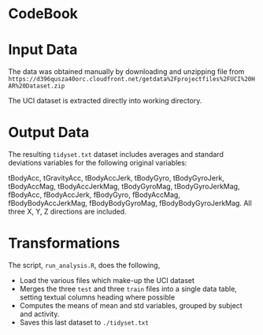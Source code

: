 # CodeBook

# Input Data

The data was obtained manually by downloading and unzipping file from `https://d396qusza40orc.cloudfront.net/getdata%2Fprojectfiles%2FUCI%20HAR%20Dataset.zip`

The UCI dataset is extracted directly into working directory.

# Output Data

The resulting `tidyset.txt` dataset includes averages and standard deviations 
variables for the following original variables:

tBodyAcc, tGravityAcc, tBodyAccJerk, tBodyGyro, tBodyGyroJerk, tBodyAccMag, tBodyAccJerkMag, tBodyGyroMag, tBodyGyroJerkMag, fBodyAcc, fBodyAccJerk, fBodyGyro, fBodyAccMag, fBodyBodyAccJerkMag, fBodyBodyGyroMag, fBodyBodyGyroJerkMag. All three X, Y, Z directions are included.

# Transformations

The script, `run_analysis.R`, does the following,

* Load the various files which make-up the UCI dataset
* Merges the three `test` and three `train` files into a single data table, setting textual columns heading where possible
* Computes the means of mean and std variables, grouped by subject and activity.
* Saves this last dataset to `./tidyset.txt`